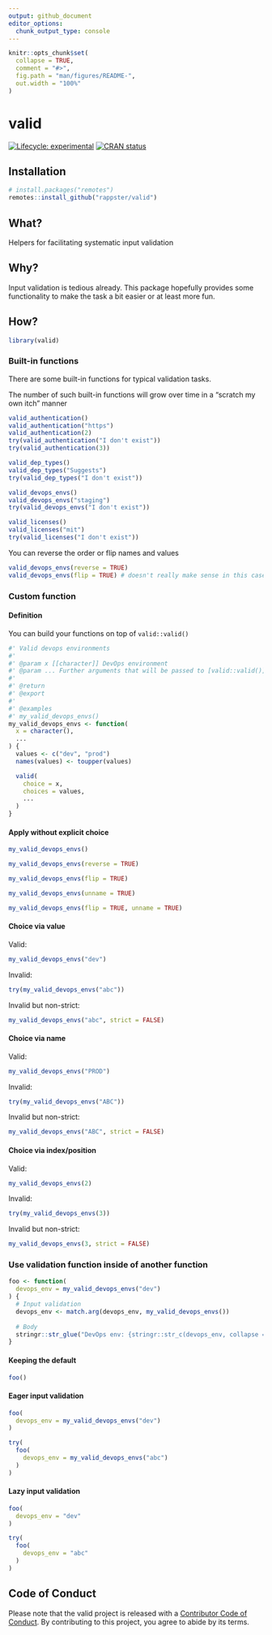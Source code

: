 ```yaml
---
output: github_document
editor_options: 
  chunk_output_type: console
---
```


<!-- README.md is generated from README.Rmd. Please edit that file -->

```r
knitr::opts_chunk$set(
  collapse = TRUE,
  comment = "#>",
  fig.path = "man/figures/README-",
  out.width = "100%"
)
```

# valid

<!-- badges: start -->
[![Lifecycle: experimental](https://img.shields.io/badge/lifecycle-experimental-orange.svg)](https://www.tidyverse.org/lifecycle/#experimental)
[![CRAN status](https://www.r-pkg.org/badges/version/valid)](https://CRAN.R-project.org/package=valid)
<!-- badges: end -->

## Installation

```r
# install.packages("remotes")
remotes::install_github("rappster/valid")
```

## What?

Helpers for facilitating systematic input validation

## Why?

Input validation is tedious already. This package hopefully provides some
functionality to make the task a bit easier or at least more fun.

## How?

```r
library(valid)
```

### Built-in functions

There are some built-in functions for typical validation tasks.

The number of such built-in functions will grow over time in a "scratch my own itch" manner

```r
valid_authentication()
valid_authentication("https")
valid_authentication(2)
try(valid_authentication("I don't exist"))
try(valid_authentication(3))

valid_dep_types()
valid_dep_types("Suggests")
try(valid_dep_types("I don't exist"))

valid_devops_envs()
valid_devops_envs("staging")
try(valid_devops_envs("I don't exist"))

valid_licenses()
valid_licenses("mit")
try(valid_licenses("I don't exist"))
```

You can reverse the order or flip names and values

```r
valid_devops_envs(reverse = TRUE)
valid_devops_envs(flip = TRUE) # doesn't really make sense in this case as both is lowercase
```

### Custom function

#### Definition

You can build your functions on top of `valid::valid()` 

```r
#' Valid devops environments
#'
#' @param x [[character]] DevOps environment
#' @param ... Further arguments that will be passed to [valid::valid()]
#'
#' @return
#' @export
#'
#' @examples
#' my_valid_devops_envs()
my_valid_devops_envs <- function(
  x = character(),
  ...
) {
  values <- c("dev", "prod")
  names(values) <- toupper(values)

  valid(
    choice = x,
    choices = values,
    ...
  )
}
```

#### Apply without explicit choice

```r
my_valid_devops_envs()
```

```r
my_valid_devops_envs(reverse = TRUE)
```
```r
my_valid_devops_envs(flip = TRUE)
```
```r
my_valid_devops_envs(unname = TRUE)
```
```r
my_valid_devops_envs(flip = TRUE, unname = TRUE)
```

#### Choice via value

Valid:

```r
my_valid_devops_envs("dev")
```
Invalid:

```r
try(my_valid_devops_envs("abc"))
```

Invalid but non-strict:

```r
my_valid_devops_envs("abc", strict = FALSE)
```

#### Choice via name

Valid:

```r
my_valid_devops_envs("PROD")
```

Invalid:

```r
try(my_valid_devops_envs("ABC"))
```

Invalid but non-strict:

```r
my_valid_devops_envs("ABC", strict = FALSE)
```

#### Choice via index/position

Valid:

```r
my_valid_devops_envs(2)
```

Invalid:

```r
try(my_valid_devops_envs(3))
```

Invalid but non-strict:

```r
my_valid_devops_envs(3, strict = FALSE)
```

### Use validation function inside of another function

```r
foo <- function(
  devops_env = my_valid_devops_envs("dev")
) {
  # Input validation
  devops_env <- match.arg(devops_env, my_valid_devops_envs())
  
  # Body
  stringr::str_glue("DevOps env: {stringr::str_c(devops_env, collapse = ', ')}")
}
```

#### Keeping the default

```r
foo()
```

#### Eager input validation

```r
foo(
  devops_env = my_valid_devops_envs("dev")
)
```

```r
try(
  foo(
    devops_env = my_valid_devops_envs("abc")
  )
)
```

#### Lazy input validation

```r
foo(
  devops_env = "dev"
)
```

```r
try(
  foo(
    devops_env = "abc"
  )
)
```

## Code of Conduct

Please note that the valid project is released with a [Contributor Code of Conduct](https://contributor-covenant.org/version/2/0/CODE_OF_CONDUCT.html). By contributing to this project, you agree to abide by its terms.

